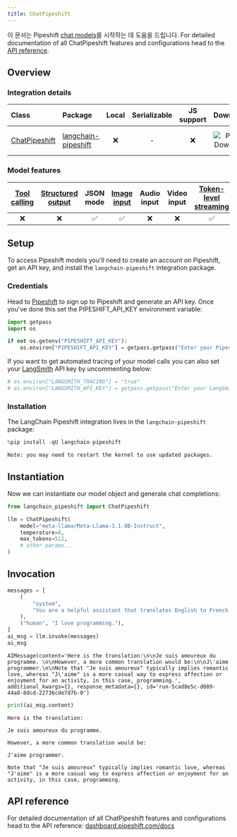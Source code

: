 ```yaml
---
title: ChatPipeshift
---
```


이 문서는 Pipeshift [chat models](/oss/langchain/models/)를 시작하는 데 도움을 드립니다. For detailed documentation of all ChatPipeshift features and configurations head to the [API reference](https://dashboard.pipeshift.com/docs).

## Overview

### Integration details

| Class | Package | Local | Serializable | JS support | Downloads | Version |
| :--- | :--- | :---: | :---: |  :---: | :---: | :---: |
| [ChatPipeshift](https://dashboard.pipeshift.com/docs) | [langchain-pipeshift](https://pypi.org/project/langchain-pipeshift/) | ❌ | -| ❌ | ![PyPI - Downloads](https://img.shields.io/pypi/dm/langchain-pipeshift?style=flat-square&label=%20) | ![PyPI - Version](https://img.shields.io/pypi/v/langchain-pipeshift?style=flat-square&label=%20) |

### Model features

| [Tool calling](/oss/langchain/tools) | [Structured output](/oss/langchain/structured-output) | JSON mode | [Image input](/oss/langchain/messages#multimodal) | Audio input | Video input | [Token-level streaming](/oss/langchain/streaming/) | Native async | [Token usage](/oss/langchain/models#token-usage) | [Logprobs](/oss/langchain/models#log-probabilities) |
| :---: | :---: | :---: | :---: |  :---: | :---: | :---: | :---: | :---: | :---: |
| ❌ | ❌ | ✅ | ✅ | ❌ | ❌ | ✅ | ✅ | ✅ | - |

## Setup

To access Pipeshift models you'll need to create an account on Pipeshift, get an API key, and install the `langchain-pipeshift` integration package.

### Credentials

Head to [Pipeshift](https://dashboard.pipeshift.com) to sign up to Pipeshift and generate an API key. Once you've done this set the PIPESHIFT_API_KEY environment variable:

```python
import getpass
import os

if not os.getenv("PIPESHIFT_API_KEY"):
    os.environ["PIPESHIFT_API_KEY"] = getpass.getpass("Enter your Pipeshift API key: ")
```

If you want to get automated tracing of your model calls you can also set your [LangSmith](https://docs.smith.langchain.com/) API key by uncommenting below:

```python
# os.environ["LANGSMITH_TRACING"] = "true"
# os.environ["LANGSMITH_API_KEY"] = getpass.getpass("Enter your LangSmith API key: ")
```

### Installation

The LangChain Pipeshift integration lives in the `langchain-pipeshift` package:

```python
%pip install -qU langchain-pipeshift
```

```output
Note: you may need to restart the kernel to use updated packages.
```

## Instantiation

Now we can instantiate our model object and generate chat completions:

```python
from langchain_pipeshift import ChatPipeshift

llm = ChatPipeshift(
    model="meta-llama/Meta-Llama-3.1-8B-Instruct",
    temperature=0,
    max_tokens=512,
    # other params...
)
```

## Invocation

```python
messages = [
    (
        "system",
        "You are a helpful assistant that translates English to French. Translate the user sentence.",
    ),
    ("human", "I love programming."),
]
ai_msg = llm.invoke(messages)
ai_msg
```

```output
AIMessage(content='Here is the translation:\n\nJe suis amoureux du programme. \n\nHowever, a more common translation would be:\n\nJ\'aime programmer.\n\nNote that "Je suis amoureux" typically implies romantic love, whereas "J\'aime" is a more casual way to express affection or enjoyment for an activity, in this case, programming.', additional_kwargs={}, response_metadata={}, id='run-5cad8e5c-d089-44a8-8dcd-22736cde7d7b-0')
```

```python
print(ai_msg.content)
```

```output
Here is the translation:

Je suis amoureux du programme.

However, a more common translation would be:

J'aime programmer.

Note that "Je suis amoureux" typically implies romantic love, whereas "J'aime" is a more casual way to express affection or enjoyment for an activity, in this case, programming.
```

## API reference

For detailed documentation of all ChatPipeshift features and configurations head to the API reference: [dashboard.pipeshift.com/docs](https://dashboard.pipeshift.com/docs)
